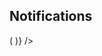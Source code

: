 
<PageTitle src="components/Form/Slider" title="StyledSlider" />
<Subtitle />
<Description />
<Primary />
<ArgsTable story={PRIMARY_STORY} />
<Stories />

## Notifications

<Canvas>
  <Looper
    list={['danger', 'warning', 'success', 'primary', 'neutral']}
    render={level => (
      <Rhythm grouped mb={4}>
        <FormComponentDemo initialValue="75" property="value" type="slider">
          <NotifiedStyledSlider
            aria-label="Super fantastic label"
            handleBackgroundColor="#283992"
            level={level}
            notification={`This is an example ${level} notification.`}
            tickBackgroundColor="#e4e4e4"
            trackBackgroundColor="#e4e4e4"
            trackFillBackgroundColor="#642da0"
            valuePosition="right"
            width="100%"
          />
        </FormComponentDemo>
      </Rhythm>
    )}
  />
</Canvas>
